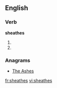 ==English==

===Verb===
'''sheathes'''

# {{third-person singular of|sheathe}}
# {{third-person singular of|sheath}}

===Anagrams===
* [[The Ashes#English|The Ashes]]

[[fr:sheathes]]
[[vi:sheathes]]